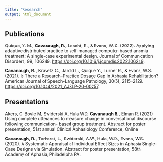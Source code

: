```yaml
---
title: "Research"
output: html_document
---
```


## Publications

Quique, Y. M., **Cavanaugh, R.,** Lescht, E., & Evans, W. S. (2022). Applying adaptive distributed practice to self-managed computer-based anomia treatment: A single-case experimental design. Journal of Communication Disorders, 99, 106249. <https://doi.org/10.1016/j.jcomdis.2022.106249>.

**Cavanaugh, R.,** Kravetz C., Jarold L., Quique Y., Turner R., & Evans, W.S. (2021). Is There a Research--Practice Dosage Gap in Aphasia Rehabilitation? American Journal of Speech-Language Pathology, 30(5), 2115--2129. <https://doi.org/10.1044/2021_AJSLP-20-00257>.

## Presentations

Akers, C, Boyle M, Swiderski A, Hula WD, **Cavanaugh R.,** Elman R. (2021) Using complete utterances to measure change in conversational discourse following communication- based group treatment. Abstract for poster presentation, 51st annual Clinical Aphasiology Conference, Online

**Cavanaugh, R.,** Terhorst, L., Swiderski, A.W., Hula, W.D., Evans, W.S. (2020). A Systematic Appraisal of Individual Effect Sizes in Aphasia Single-Case Designs via Simulation. Abstract for poster presentation, 58th Academy of Aphasia, Philadelpha PA.
